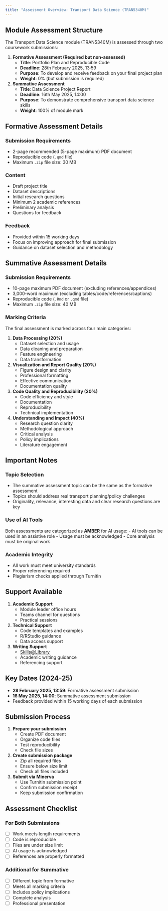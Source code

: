 ```yaml
---
title: "Assessment Overview: Transport Data Science (TRAN5340M)"
---
```


## Module Assessment Structure

The Transport Data Science module (TRAN5340M) is assessed through two coursework submissions:

1. **Formative Assessment (Required but non-assessed)**
   - **Title**: Portfolio Plan and Reproducible Code
   - **Deadline**: 28th February 2025, 13:59
   - **Purpose**: To develop and receive feedback on your final project plan
   - **Weight**: 0% (but submission is required)

2. **Summative Assessment**
   - **Title**: Data Science Project Report
   - **Deadline**: 16th May 2025, 14:00
   - **Purpose**: To demonstrate comprehensive transport data science skills
   - **Weight**: 100% of module mark

## Formative Assessment Details

### Submission Requirements
- 2-page recommended (5-page maximum) PDF document
- Reproducible code (`.qmd` file)
- Maximum `.zip` file size: 30 MB

### Content
- Draft project title
- Dataset descriptions
- Initial research questions
- Minimum 2 academic references
- Preliminary analysis
- Questions for feedback

### Feedback
- Provided within 15 working days
- Focus on improving approach for final submission
- Guidance on dataset selection and methodology

## Summative Assessment Details

### Submission Requirements
- 10-page maximum PDF document (excluding references/appendices)
- 3,000-word maximum (excluding tables/code/references/captions)
- Reproducible code (`.Rmd` or `.qmd` file)
- Maximum `.zip` file size: 40 MB

### Marking Criteria
The final assessment is marked across four main categories:

1. **Data Processing (20%)**
   - Dataset selection and usage
   - Data cleaning and preparation
   - Feature engineering
   - Data transformation

2. **Visualization and Report Quality (20%)**
   - Figure design and clarity
   - Professional formatting
   - Effective communication
   - Documentation quality

3. **Code Quality and Reproducibility (20%)**
   - Code efficiency and style
   - Documentation
   - Reproducibility
   - Technical implementation

4. **Understanding and Impact (40%)**
   - Research question clarity
   - Methodological approach
   - Critical analysis
   - Policy implications
   - Literature engagement

## Important Notes

### Topic Selection
- The summative assessment topic can be the same as the formative assessment
- Topics should address real transport planning/policy challenges
- Originality, relevance, interesting data and clear research questions are key

### Use of AI Tools
Both assessments are categorized as **AMBER** for AI usage:
- AI tools can be used in an assistive role
- Usage must be acknowledged
- Core analysis must be original work

### Academic Integrity
- All work must meet university standards
- Proper referencing required
- Plagiarism checks applied through Turnitin

## Support Available

1. **Academic Support**
   - Module leader office hours
   - Teams channel for questions
   - Practical sessions

2. **Technical Support**
   - Code templates and examples
   - R/RStudio guidance
   - Data access support

3. **Writing Support**
   - [Skills@Library](https://library.leeds.ac.uk/info/1402/referencing)
   - Academic writing guidance
   - Referencing support

## Key Dates (2024-25)

- **28 February 2025, 13:59**: Formative assessment submission
- **16 May 2025, 14:00**: Summative assessment submission
- Feedback provided within 15 working days of each submission

## Submission Process

1. **Prepare your submission**
   - Create PDF document
   - Organize code files
   - Test reproducibility
   - Check file sizes

2. **Create submission package**
   - Zip all required files
   - Ensure below size limit
   - Check all files included

3. **Submit via Minerva**
   - Use Turnitin submission point
   - Confirm submission receipt
   - Keep submission confirmation

## Assessment Checklist

### For Both Submissions
- [ ] Work meets length requirements
- [ ] Code is reproducible
- [ ] Files are under size limit
- [ ] AI usage is acknowledged
- [ ] References are properly formatted

### Additional for Summative
- [ ] Different topic from formative
- [ ] Meets all marking criteria
- [ ] Includes policy implications
- [ ] Complete analysis
- [ ] Professional presentation